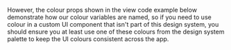 
<Meta title="Spacing" />




However, the colour props shown in the view code example below demonstrate how our colour variables are named, so if you need to use colour in a custom UI component that isn't part of this design system, you should ensure you at least use one of these colours from the design system palette to keep the UI colours consistent across the app.


<Flex>
  <Colour black />
  <Colour greyDarkest />
  <Colour greyDarker />
  <Colour greyDark />
  <Colour grey />
  <Colour greyLight />
  <Colour greyLighter />
  <Colour greyLightest />
  <Colour white />
</Flex>
<Flex>
  <Colour primaryDarkest />
  <Colour primaryDark />
  <Colour primary />
  <Colour primaryLight />
  <Colour primaryLightest />
</Flex>
<Flex>
  <Colour successDarkest />
  <Colour successDark />
  <Colour success />
  <Colour successLight />
  <Colour successLightest />
</Flex>
<Flex>
  <Colour warningDarkest />
  <Colour warningDark />
  <Colour warning />
  <Colour warningLight />
  <Colour warningLightest />
</Flex>
<Flex>
  <Colour dangerDarkest />
  <Colour dangerDark />
  <Colour danger />
  <Colour dangerLight />
  <Colour dangerLightest />
</Flex>
